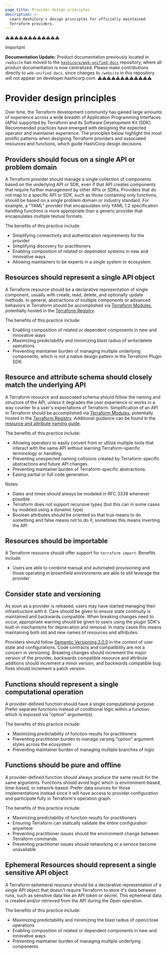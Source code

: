 ```yaml
---
page_title: Provider design principles
description: >-
  Learn HashiCorp's design principles for officially maintained
  Terraform providers.
---
```

⚠️⚠️⚠️⚠️⚠️⚠️⚠️⚠️⚠️⚠️⚠️⚠️
> [!IMPORTANT]  
> **Documentation Update:** Product documentation previously located in `/website` has moved to the [`hashicorp/web-unified-docs`](https://github.com/hashicorp/web-unified-docs) repository, where all product documentation is now centralized. Please make contributions directly to `web-unified-docs`, since changes to `/website` in this repository will not appear on developer.hashicorp.com.
⚠️⚠️⚠️⚠️⚠️⚠️⚠️⚠️⚠️⚠️⚠️⚠️

# Provider design principles

Over time, the Terraform development community has gained large amounts of experience across a wide breadth of Application Programming Interfaces (APIs) supported by Terraform and its Software Development Kit (SDK). Recommended practices have emerged with designing the expected operator and maintainer experience. The principles below highlight the most prolific patterns when designing Terraform providers and associated resources and functions, which guide HashiCorp design decisions.

## Providers should focus on a single API or problem domain

A Terraform provider should manage a single collection of components based on the underlying API or SDK, even if that API creates components that require further management by other APIs or SDKs. Providers that do not map to a specific API or SDK, such as those containing only functions, should be based on a single problem domain or industry standard. For example, a "YAML" provider that encapsulates only YAML 1.2 specification handling functions is more appropriate than a generic provider that encapsulates multiple textual formats.

The benefits of this practice include:

- Simplifying connectivity and authentication requirements for the provider
- Simplifying discovery for practitioners
- Enabling composition of related or dependent systems in new and innovative ways
- Allowing maintainers to be experts in a single system or ecosystem.

## Resources should represent a single API object

A Terraform resource should be a declarative representation of single component, usually with create, read, delete, and optionally update methods. In general, abstractions of multiple components or advanced behaviors in Terraform should be accomplished via [Terraform Modules](/terraform/language/modules/develop), potentially hosted in the [Terraform Registry](https://registry.terraform.io/).

The benefits of this practice include:

- Enabling composition of related or dependent components in new and innovative ways
- Maximizing predictability and minimizing blast radius of write/delete operations
- Preventing maintainer burden of managing multiple underlying components, which is not a native design pattern in the Terraform Plugin SDK.

## Resource and attribute schema should closely match the underlying API

A Terraform resource and associated schema should follow the naming and structure of the API, unless it degrades the user experience or works in a way counter to a user's expectations of Terraform. Simplification of an API in Terraform should be accomplished via [Terraform Modules](/terraform/language/modules/develop), potentially hosted in the [Terraform Registry](https://registry.terraform.io/). Additional guidance can be found in the [resource and attribute naming guide](/terraform/plugin/best-practices/naming).

The benefits of this practice include:

- Allowing operators to easily convert from or utilize multiple tools that interact with the same API without learning Terraform-specific terminology or handling.
- Preventing unexpected naming collisions created by Terraform-specific abstractions and future API changes.
- Preventing maintainer burden of Terraform-specific abstractions.
- Easing partial or full code generation.

Notes:

- Dates and times should always be modeled in RFC 3339 whenever possible
- Terraform does not support recursive types (but this can in some cases by modeled using a dynamic type)
- Boolean attributes should be oriented so that true means to do something and false means not to do it, sometimes this means inverting the API

## Resources should be importable

A Terraform resource should offer support for `terraform import`. Benefits include:

- Users are able to combine manual and automated provisioning and those operating in brownfield environments are able to still leverage the provider

## Consider state and versioning

As soon as a provider is released, users may have started managing their infrastructure with it. Care should be given to ensure state continuity is maintained and backwards compatible. When breaking changes need to occur, appropriate warning should be given to users using the plugin SDK's built-in mechanisms for deprecation and removal. In many cases this means maintaining both old and new names of resources and attributes.

Providers should follow [Semantic Versioning 2.0.0](https://semver.org/) in the context of user state and configurations. Code contracts and compatibility are not a concern in versioning. Breaking changes should increment the major version of the provider, backwards compatible resource and attribute additions should increment a minor version, and backwards compatible bug fixes should increment a patch version.

## Functions should represent a single computational operation

A provider-defined function should have a single computational purpose. Prefer separate functions instead of conditional logic within a function which is exposed via "option" argument(s).

The benefits of this practice include:

- Maximizing predictability of function results for practitioners
- Preventing practitioner burden to manage varying "option" argument styles across the ecosystem
- Preventing maintainer burden of managing multiple branches of logic

## Functions should be pure and offline

A provider-defined function should always produce the same result for the same arguments. Functions should avoid logic which is environment-based, time-based, or network-based. Prefer data sources for those implementations instead since it will have access to provider configuration and participate fully in Terraform's operation graph.

The benefits of this practice include:

- Maximizing predictability of function results for practitioners
- Ensuring Terraform can statically validate the entire configuration anywhere
- Preventing practitioner issues should the environment change between Terraform commands
- Preventing practitioner issues should networking or a service become unavailable

## Ephemeral Resources should represent a single sensitive API object

A Terraform ephemeral resource should be a declarative representation of a single API object that doesn't require Terraform to store it's data between runs, such as sensitive data like an API token or secret. This ephemeral data is created and/or retrieved from the API during the Open operation.

The benefits of this practice include:

- Maximizing predictability and minimizing the blast radius of open/close operations
- Enabling composition of related or dependent components in new and innovative ways
- Preventing maintainer burden of managing multiple underlying components
